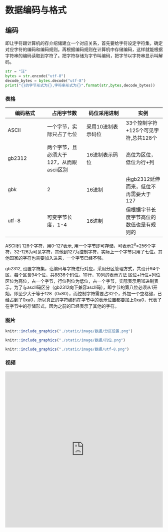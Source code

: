 # 数据编码与格式

## 编码

即让字符跟计算机的存介绍储建立一个对应关系，首先要给字符设定字符集，确定对应字符的编码和编码规则。再根据编码规则在计算机中存储编码，这样就能根据字符串的编码读取到字符了。把字符存储为字节叫编码，把字节以字符串显示叫解码。

```python
str = "汪"
bytes = str.encode("utf-8")
decode_bytes = bytes.decode("utf-8")
print("{}的字节形式为{},字符串形式为{}".format(str,bytes,decode_bytes))
```

### 表格

编码格式|占用字节数|码位采用进制|实例
-|-|-|-
ASCII|一个字节，实际只占了七位|采用10进制表示码位|33个控制字符+125个可见字符,总共128个
gb2312|两个字节，且必须大于127，从而跟ascii区别|16进制表示码位|高位为区位，低位为行+列
gbk|2|16进制|由gb2312延伸而来，低位不再需要大于127
utf-8|可变字节长度，1-4|16进制|但根据字节长度字节高位的数值也是有规则的

ASCII码 128个字符，用0-127表示, 用一个字节即可存储，可表示2^8^=256个字符，32-126为可见字符，其他到127为控制字符，实际上一个字节只用了七位。其他国家的字符也需要加入进来，一个字节已经不够。

gb2312, 设置字符集，让编码与字符进行对应，采用分区管理方式，共设计94个区，每个区含94个位，共8836个码位。10行，10列的表示方法 区位+行位+列位 区位为高位，占一个字节，行位列位为低位，占一个字节，实际表示用16进制表示。为了与ascII码区分（gb2312向下兼容ascII码），即字节的第八位必须从1开始，即至少大于等于128（0x80），而控制字符需要占32个，外加一个空格键，已经占到了0xa0，所以真正的字符编码在字节中的表示位置都要加上0xa0，代表了在字节中的存储形式，因为之前的已经表示了其他的字符。

### 图片

```r
knitr::include_graphics("./static/image/数据/分区设置.png")
```

```r
knitr::include_graphics("./static/image/数据/码位.png")
```

```r
knitr::include_graphics("./static/image/数据/utf-8.png")
```

### 视频

```{=html}
<iframe src="https://player.bilibili.com/player.html?aid=370211302&bvid=BV1gZ4y1x7p7&cid=177213470&page=1&high_quality=1&danmaku=0" 
scrolling="no" 
border="0" 
frameborder="no" 
framespacing="0" allowfullscreen="true"
width="100%" 
height="500">
</iframe>
```
